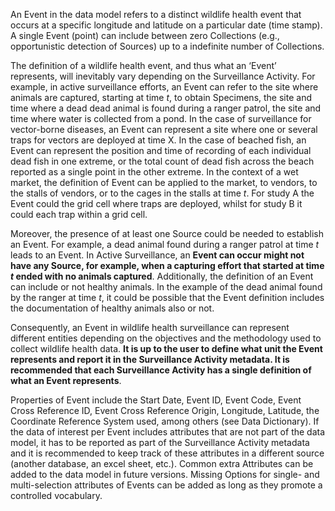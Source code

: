 <!-- # Event {.unnumbered} -->

An Event in the data model refers to a distinct wildlife health event that occurs at a specific longitude and latitude on a particular date (time stamp). A single Event (point) can include between zero Collections (e.g., opportunistic detection of Sources) up to a indefinite number of Collections.

The definition of a wildlife health event, and thus what an 'Event' represents, will inevitably vary depending on the Surveillance Activity. For example, in active surveillance efforts, an Event can refer to the site where animals are captured, starting at time *t*, to obtain Specimens, the site and time where a dead dead animal is found during a ranger patrol, the site and time where water is collected from a pond. In the case of surveillance for vector-borne diseases, an Event can represent a site where one or several traps for vectors are deployed at time X. In the case of beached fish, an Event can represent the position and time of recording of each individual dead fish in one extreme, or the total count of dead fish across the beach reported as a single point in the other extreme. In the context of a wet market, the definition of Event can be applied to the market, to vendors, to the stalls of vendors, or to the cages in the stalls at time *t*. For study A the Event could the grid cell where traps are deployed, whilst for study B it could each trap within a grid cell. 

Moreover, the presence of at least one Source could be needed to establish an Event. For example, a dead animal found during a ranger patrol at time *t* leads to an Event. In Active Surveillance, an **Event can occur might not have any Source, for example, when a capturing effort that started at time *t* ended with no animals captured**. Additionally, the definition of an Event can include or not healthy animals. In the example of the dead animal found by the ranger at time *t*, it could be possible that the Event definition includes the documentation of healthy animals also or not.

Consequently, an Event in wildlife health surveillance can represent different entities depending on the objectives and the methodology used to collect wildlife health data. **It is up to the user to define what unit the Event represents and report it in the Surveillance Activity metadata. It is recommended that each Surveillance Activity has a single definition of what an Event represents**. 

Properties of Event include the Start Date, Event ID, Event Code, Event Cross Reference ID, Event Cross Reference Origin, Longitude, Latitude, the Coordinate Reference System used, among others (see Data Dictionary). If the data of interest per Event includes attributes that are not part of the data model, it has to be reported as part of the Surveillance Activity metadata and it is recommended to keep track of these attributes in a different source (another database, an excel sheet, etc.). Common extra Attributes can be added to the data model in future versions. Missing Options for single- and multi-selection attributes of Events can be added as long as they promote a controlled vocabulary.
